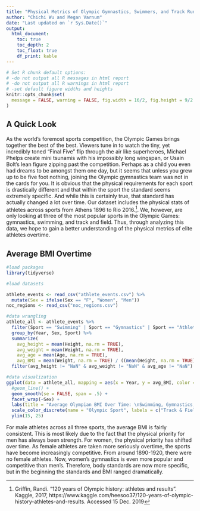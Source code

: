 ```yaml
---
title: "Physical Metrics of Olympic Gymnastics, Swimmers, and Track Runners"
author: "Chichi Wu and Megan Varnum"
date: "Last updated on `r Sys.Date()`"
output:
  html_document:
    toc: true
    toc_depth: 2
    toc_float: true
    df_print: kable
---
```


<!--
Comments in HTML are like this! 
-->

```r
# Set R chunk default options:
# -do not output all R messages in html report
# -do not output all R warnings in html report
# -set default figure widths and heights
knitr::opts_chunk$set(
  message = FALSE, warning = FALSE, fig.width = 16/2, fig.height = 9/2
)
```


## A Quick Look

As the world’s foremost sports competition, the Olympic Games brings together the best of the best. Viewers tune in to watch the tiny, yet incredibly toned “Final Five” flip through the air like superheroes, Michael Phelps create mini tsunamis with his impossibly long wingspan, or Usain Bolt’s lean figure zipping past the competition. Perhaps as a child you even had dreams to be amongst them one day, but it seems that unless you grew up to be five foot nothing, joining the Olympic gymnastics team was not in the cards for you. It is obvious that the physical requirements for each sport is drastically different and that within the sport the standard seems extremely specific. And while this is certainly true, that standard has actually changed a lot over time. Our dataset includes the physical stats of athletes across sports from Athens 1896 to Rio 2016.^[Griffin, Randi. "120 years of Olympic history: athletes and results". Kaggle, 2017,  https://www.kaggle.com/heesoo37/120-years-of-olympic-history-athletes-and-results. Accessed 15 Dec. 2019]. We, however, are only looking at three of the most popular sports in the Olympic Games: gymnastics, swimming, and track and field. Thus, through analyzing this data, we hope to gain a better understanding of the physical metrics of elite athletes overtime. 


## Average BMI Overtime

```r
#load packages
library(tidyverse)

#load datasets

athlete_events <- read_csv("athlete_events.csv") %>% 
  mutate(Sex = ifelse(Sex == "F", "Women", "Men"))
noc_regions <- read_csv("noc_regions.csv")

#data wrangling
athlete_all <- athlete_events %>% 
  filter(Sport == "Swimming" | Sport == "Gymnastics" | Sport == "Athletics") %>% 
  group_by(Year, Sex, Sport) %>% 
  summarize(
    avg_height = mean(Height, na.rm = TRUE),
    avg_weight = mean(Weight, na.rm = TRUE),
    avg_age = mean(Age, na.rm = TRUE), 
    avg_BMI = mean(Weight, na.rm = TRUE) / ((mean(Height, na.rm = TRUE) / 100)*(mean(Height, na.rm = TRUE) / 100)))%>% 
  filter(avg_height != "NaN" & avg_weight != "NaN" & avg_age != "NaN")

#data visualization
ggplot(data = athlete_all, mapping = aes(x = Year, y = avg_BMI, color = Sport)) +
  #geom_line() +
  geom_smooth(se = FALSE, span = .5) +
  facet_wrap(~Sex) +
  labs(title = "Average Olympian BMI Over Time: \nSwimming, Gymnastics, Track & Field", y = "Average BMI") +
  scale_color_discrete(name = "Olympic Sport", labels = c("Track & Field", "Gymnastics", "Swimming")) +
  ylim(15, 25) 

```
For male athletes across all three sports, the average BMI is fairly consistent. This is most likely due to the fact that the physical priority for men has always been strength. For women, the physical priority has shifted over time. As female athletes are taken more seriously overtime, the sports have become increasingly competitive. From around 1890-1920, there were no female athletes. Now, women’s gymnastics is even more popular and competitive than men’s. Therefore, body standards are now more specific, but in the beginning the standards and BMI ranged dramatically. 


